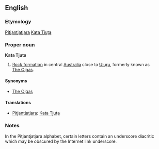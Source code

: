 ==English==
===Etymology===
[[Pitjantjatjara]] [[Kata Tjuṯa]]

===Proper noun===
'''Kata Tjuta'''

# [[Rock formation]] in central [[Australia]] close to [[Uluṟu]], formerly known as [[The Olgas]].

====Synonyms====
*[[The Olgas]]

====Translations====
*[[Pitjantjatjara]]: [[Kata Tjuṯa]]

===Notes===
In the Pitjantjatjara alphabet, certain letters contain an underscore diacritic which may be obscured by the Internet link underscore.